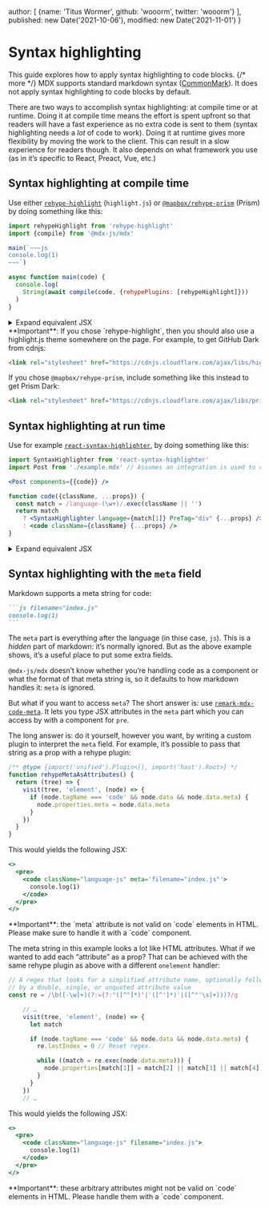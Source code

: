   author: [
    {name: 'Titus Wormer', github: 'wooorm', twitter: 'wooorm'}
  ],
  published: new Date('2021-10-06'),
  modified: new Date('2021-11-01')
}

# Syntax highlighting

This guide explores how to apply syntax highlighting to code
blocks. {/* more */}
MDX supports standard markdown syntax ([CommonMark][]).
It does not apply syntax highlighting to code blocks by default.

There are two ways to accomplish syntax highlighting: at compile time or at
runtime.
Doing it at compile time means the effort is spent upfront so that readers will
have a fast experience as no extra code is sent to them (syntax highlighting
needs a *lot* of code to work).
Doing it at runtime gives more flexibility by moving the work to the client.
This can result in a slow experience for readers though.
It also depends on what framework you use (as in it’s specific to React, Preact,
Vue, etc.)

## Syntax highlighting at compile time

Use either [`rehype-highlight`][rehype-highlight]
(`highlight.js`) or [`@mapbox/rehype-prism`][rehype-prism]
(Prism) by doing something like this:

```js path="example.js"
import rehypeHighlight from 'rehype-highlight'
import {compile} from '@mdx-js/mdx'

main(`~~~js
console.log(1)
~~~`)

async function main(code) {
  console.log(
    String(await compile(code, {rehypePlugins: [rehypeHighlight]}))
  )
}
```

<details>
  <summary>Expand equivalent JSX</summary>

  ```js path="output.jsx"
  <>
    <pre>
      <code className="hljs language-js">
        <span className="hljs-built_in">console</span>.log(
        <span className="hljs-number">1</span>)
      </code>
    </pre>
  </>
  ```
</details>

<Note type="important">
  **Important**: If you chose `rehype-highlight`, then you should also use a
  highlight.js theme somewhere on the page.
  For example, to get GitHub Dark from cdnjs:

  ```html
  <link rel="stylesheet" href="https://cdnjs.cloudflare.com/ajax/libs/highlight.js/11.2.0/styles/github-dark.min.css">
  ```

  If you chose `@mapbox/rehype-prism`, include something like this instead to
  get Prism Dark:

  ```html
  <link rel="stylesheet" href="https://cdnjs.cloudflare.com/ajax/libs/prism/1.25.0/themes/prism-dark.min.css">
  ```
</Note>

## Syntax highlighting at run time

Use for example
[`react-syntax-highlighter`][react-syntax-highlighter],
by doing something like this:

```jsx path="example.jsx"
import SyntaxHighlighter from 'react-syntax-highlighter'
import Post from './example.mdx' // Assumes an integration is used to compile MDX -> JS.

<Post components={{code}} />

function code({className, ...props}) {
  const match = /language-(\w+)/.exec(className || '')
  return match
    ? <SyntaxHighlighter language={match[1]} PreTag="div" {...props} />
    : <code className={className} {...props} />
}
```

<details>
  <summary>Expand equivalent JSX</summary>

  ```jsx path="output.jsx"
  <>
    <pre>
      <div
        className="language-js"
        style={{
          display: 'block',
          overflowX: 'auto',
          padding: '0.5em',
          background: '#F0F0F0',
          color: '#444'
        }}
      >
        <code style={{whiteSpace: 'pre'}}>
          <span>console.</span>
          <span style={{color: '#397300'}}>log</span>
          <span>(</span>
          <span style={{color: '#880000'}}>1</span>
          <span>)</span>
        </code>
      </div>
    </pre>
  </>
  ```
</details>

## Syntax highlighting with the `meta` field

Markdown supports a meta string for code:

````md path="example.md"
```js filename="index.js"
console.log(1)
```
````

The `meta` part is everything after the language (in thise case, `js`).
This is a *hidden* part of markdown: it’s normally ignored.
But as the above example shows, it’s a useful place to put some extra fields.

`@mdx-js/mdx` doesn’t know whether you’re handling code as a component or what
the format of that meta string is, so it defaults to how markdown handles it:
`meta` is ignored.

But what if you want to access `meta`?
The short answer is: use [`remark-mdx-code-meta`][remark-mdx-code-meta].
It lets you type JSX attributes in the `meta` part which you can access by
with a component for `pre`.

The long answer is: do it yourself, however you want, by writing a custom plugin
to interpret the `meta` field.
For example, it’s possible to pass that string as a prop with a rehype plugin:

```js path="rehype-meta-as-attributes.js"
/** @type {import('unified').Plugin<[], import('hast').Root>} */
function rehypeMetaAsAttributes() {
  return (tree) => {
    visit(tree, 'element', (node) => {
      if (node.tagName === 'code' && node.data && node.data.meta) {
        node.properties.meta = node.data.meta
      }
    })
  }
}
```

This would yields the following JSX:

```jsx path="output.jsx"
<>
  <pre>
    <code className="language-js" meta='filename="index.js"'>
      console.log(1)
    </code>
  </pre>
</>
```

<Note type="important">
  **Important**: the `meta` attribute is not valid on `code` elements in HTML.
  Please make sure to handle it with a `code` component.
</Note>

The meta string in this example looks a lot like HTML attributes.
What if we wanted to add each “attribute” as a prop?
That can be achieved with the same rehype plugin as above with a different
`onelement` handler:

```js path="rehype-meta-as-attributes.js"
// A regex that looks for a simplified attribute name, optionally followed
// by a double, single, or unquoted attribute value
const re = /\b([-\w]+)(?:=(?:"([^"]*)"|'([^']*)'|([^"'\s]+)))?/g

    // …
    visit(tree, 'element', (node) => {
      let match

      if (node.tagName === 'code' && node.data && node.data.meta) {
        re.lastIndex = 0 // Reset regex.

        while ((match = re.exec(node.data.meta))) {
          node.properties[match[1]] = match[2] || match[3] || match[4] || ''
        }
      }
    })
    // …
```

This would yields the following JSX:

```jsx path="output.jsx"
<>
  <pre>
    <code className="language-js" filename="index.js">
      console.log(1)
    </code>
  </pre>
</>
```

<Note type="important">
  **Important**: these arbitrary attributes might not be valid on `code`
  elements in HTML.
  Please handle them with a `code` component.
</Note>

[commonmark]: https://spec.commonmark.org/current/

[rehype-highlight]: https://github.com/rehypejs/rehype-highlight

[rehype-prism]: https://github.com/mapbox/rehype-prism

[react-syntax-highlighter]: https://github.com/react-syntax-highlighter/react-syntax-highlighter

[remark-mdx-code-meta]: https://github.com/remcohaszing/remark-mdx-code-meta
